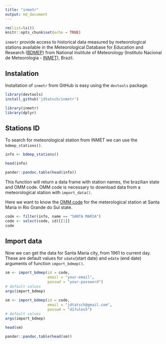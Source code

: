 ```yaml
---
title: "inmetr"
output: md_document
---
```



```r
rm(list=ls())
knitr::opts_chunk$set(echo = TRUE)
```

`inmetr` provide access to historical data measured by meteorological stations available in the Meteorological Database for Education and Research ([BDMEP](http://www.inmet.gov.br/projetos/rede/pesquisa/)) from  National Institute of Meteorology (Instituto Nacional de Meteorologia - [INMET](http://www.inmet.gov.br)), Brazil.



## Instalation

Installation of `inmetr` from GitHub is easy using the `devtools` package.

```r
library(devtools)
install_github('jdtatsch/inmetr')
```

```r
library(inmetr)
library(dplyr)
```

## Stations ID

To search for meteorological station from INMET we can use the `bdmep_stations()`.

```r
info <- bdmep_stations()
```

```r
head(info)
```

```r
pander::pandoc.table(head(info))
```



This function will return a data frame with station names, the brazilian state and OMM code. OMM code is necessary to download data from a meteorological station with `import_data()`.

Here we want to know the [OMM code](http://www.wmo.int/pages/prog/www/ois/volume-a/StationIDs_Global_1509.pdf) for the meterological station at Santa Maria in Rio Grande do Sul state.

```r
code <- filter(info, name == "SANTA MARIA")
code <- select(code, id)[[1]]
code
```

## Import data

Now we can get the data for Santa Maria city, from 1961 to current day. These are default values for `sdate`(start date) and `edate` (end date) arguments of function `import_bdmep()`.

```r
sm <- import_bdmep(id = code, 
                   email = "your-email",
                   passwd = "your-password")
# default values
args(import_bdmep)
```


```r
sm <- import_bdmep(id = code, 
                   email = "jdtatsch@gmail.com",
                   passwd = "d17ulev5")
# default values
args(import_bdmep)
```

```r
head(sm)
```

```r
pander::pandoc.table(head(sm))
```

